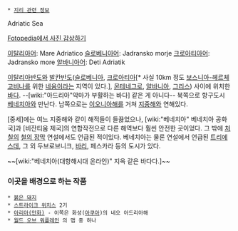  * [[지리 관련 정보]]

{{{#!html
<iframe width="425" height="350" frameborder="0" scrolling="no" marginheight="0" marginwidth="0" src="http://maps.google.com/maps?f=q&amp;source=s_q&amp;hl=ko&amp;geocode=&amp;q=%EC%95%84%EB%93%9C%EB%A6%AC%EC%95%84%ED%95%B4&amp;sll=33.797409,-124.716797&amp;sspn=53.300035,114.169922&amp;ie=UTF8&amp;hq=%EC%95%84%EB%93%9C%EB%A6%AC%EC%95%84%ED%95%B4&amp;hnear=&amp;t=h&amp;ll=42.843751,14.106445&amp;spn=5.638385,9.338379&amp;z=6&amp;output=embed"></iframe><br /><small><a href="http://maps.google.com/maps?f=q&amp;source=embed&amp;hl=ko&amp;geocode=&amp;q=%EC%95%84%EB%93%9C%EB%A6%AC%EC%95%84%ED%95%B4&amp;sll=33.797409,-124.716797&amp;sspn=53.300035,114.169922&amp;ie=UTF8&amp;hq=%EC%95%84%EB%93%9C%EB%A6%AC%EC%95%84%ED%95%B4&amp;hnear=&amp;t=h&amp;ll=42.843751,14.106445&amp;spn=5.638385,9.338379&amp;z=6" style="color:#0000FF;text-align:left">크게 보기</a></small>
}}}

Adriatic Sea

[http://www.fotopedia.com/wiki/Adriatic_Sea Fotopedia에서 사진 감상하기]

[[이탈리아어]]: Mare Adriatico
[[슬로베니아어]]: Jadransko morje 
[[크로아티아어]]: Jadransko more 
[[알바니아어]]: Deti Adriatik 

[[이탈리아]]반도와 [[발칸반도]]([[슬로베니아]], [[크로아티아]][* 사실 10km 정도 [[보스니아-헤르체고비나]]를 위한 [[네움]]이라는 지역이 있다.], [[몬테네그로]], [[알바니아]], [[그리스]]) 사이에 위치한 [[바다]]. --[wiki:"아드리아"악마가 부활하는 바다] 같은 게 아니다-- 북쪽으로 항구도시 [[베네치아]]와 만난다. 남쪽으로는 [[이오니아해]]를 거쳐 [[지중해]]와 연해있다. 

[중세]에는 여느 지중해와 같이 해적들이 들끓었으나, [wiki:"베네치아" 베네치아 공화국]과 [비잔티움 제국]의 연합작전으로 다른 해역보다 훨씬 안전한 곳이었다. 그 밖에 [[처칠]]의 [[철의 장막]] 연설에서도 언급된 적이있다. 베네치아는 물론 연설에서 언급된 [[트리에스데]], 그 외 두브로브니크, [[바리]], 페스카라 등의 도시가 있다. 

~~[wiki:"베네치아(대항해시대 온라인)" 지옥 같은 바다다.]~~

=== 이곳을 배경으로 하는 작품 ===
 * [[붉은 돼지]]
 * [[스트라이크 위치스]] 2기
 * [[아리아(만화)]] - 이쪽은 화성([[아쿠아]])의 네오 아드리아해
 * [[월드 오브 워플레인]] 의 맵 중 하나
